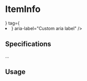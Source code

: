 

<Meta title="Items/ItemInfo" />

# ItemInfo

<Canvas>
  <Story name="Default">
    <ItemInfo
      mainTitle="Main title"
      mainInfo="Main info"
      icon={<ClockIcon />}
      tag={<li />}
      aria-label="Custom aria label"
    />
  </Story>
</Canvas>

## Specifications

...

## Usage

```jsx
import { ItemInfo } from '@blablacar/ui-library/build/itemInfo'

<ItemInfo
  mainTitle="Main title"
  mainInfo="Main info"
  icon={<ClockIcon />}
  tag={<li />}
  aria-label="Custom aria label"
/>
```

<ArgsTable of={ItemInfo} />
